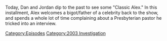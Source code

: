 {{DEFAULTSORT:
    #_EPISODE_0805:February 16, 2004
}}{{Episode
    | title           = February 16, 2004
    | caption         = Listen to this episode on [https://knowledgefight.libsyn.com/805-february-16-2004 Libsyn] [https://open.spotify.com/episode/5HILMXp3rGa4sXetpgu1i4 Spotify]
    | episodeNumber   = 805
    | length          = 01:21:51
    | airDate         = May 8, 2023
    | coverageDate    = February 16, 2004
    | episodeType     = [[:Category:2003 Investigation|2003 Investigation]]
    | appearance      = [[Bruce Buchanan]], [[Hutton Gibson]], [[Mel Gibson]]
    | previousEpisode = [[804: May 3-4, 2023]]
}}

{{Stub}}

Today, Dan and Jordan dip to the past to see some "Classic Alex."  In this installment, Alex welcomes a bigot/father of a celebrity back to the show, and spends a whole lot of time complaining about a Presbyterian pastor he tricked into an interview.

[[Category:Episodes]]
[[Category:2003 Investigation]]
